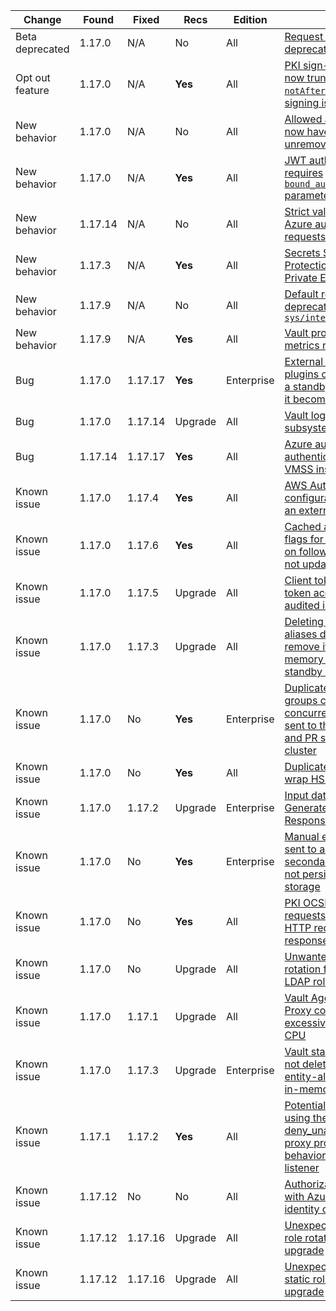 Change          | Found   | Fixed   | Recs    | Edition    | Issue
--------------- | ------- |-------- | ------- | ---------- | -----
Beta deprecated | 1.17.0  | N/A     | No      | All        | [Request limiter deprecated](/vault/docs/v1.17.x/updates/important-changes#request-limiter)
Opt out feature | 1.17.0  | N/A     | **Yes** | All        | [PKI sign-intermediate now truncates `notAfter` field to signing issuer](/vault/docs/v1.17.x/updates/important-changes#pki-truncate)
New behavior    | 1.17.0  | N/A     | No      | All        | [Allowed audit headers now have unremovable defaults](/vault/docs/v1.17.x/updates/important-changes#audit-headers)
New behavior    | 1.17.0  | N/A     | **Yes** | All        | [JWT auth login requires `bound_audiences` parameter on role](/vault/docs/v1.17.x/updates/important-changes#jwt-auth-login-requires-bound-audiences-on-the-role)
New behavior    | 1.17.14 | N/A     | No      | All        | [Strict validation for Azure auth login requests](/vault/docs/v1.17.x/updates/important-changes#strict-azure)
New behavior    | 1.17.3  | N/A     | **Yes** | All        | [Secrets Sync SSRF Protection May Block Private Endpoints](/vault/docs/v1.17.x/updates/important-changes#secrets-sync-ssrf-protection-may-block-private-endpoints)
New behavior    | 1.17.9  | N/A     | No      | All        | [Default report months deprecated for `sys/internal/counters`](/vault/docs/v1.17.x/updates/important-changes#activity-log-changes)
New behavior    | 1.17.9  | N/A     | **Yes** | All        | [Vault product usage metrics reporting](/vault/docs/v1.17.x/updates/important-changes#product-usage-reporting)
Bug             | 1.17.0  | 1.17.17 | **Yes** | Enterprise | [External Enterprise plugins cannot run on a standby node when it becomes active](/vault/docs/v1.17.x/updates/important-changes#external-ent-plugins)
Bug             | 1.17.0  | 1.17.14 | Upgrade | All        | [Vault log file missing subsystem logs](/vault/docs/v1.17.x/updates/important-changes#vault-log-file-missing-subsystem-logs)
Bug             | 1.17.14 | 1.17.17 | **Yes** | All        | [Azure authN fails to authenticate Uniform VMSS instances](/vault/docs/v1.17.x/updates/important-changes#azure-auth-fails-to-authenticate-uniform-vmss-instances)
Known issue     | 1.17.0  | 1.17.4  | **Yes** | All        | [AWS Auth Role configuration requires an external_id](/vault/docs/v1.17.x/updates/important-changes#aws-auth-role-configuration-requires-an-external_id)
Known issue     | 1.17.0  | 1.17.6  | **Yes** | All        | [Cached activation flags for secrets sync on follower nodes are not updated](/vault/docs/v1.17.x/updates/important-changes#cached-activation-flags-for-secrets-sync-on-follower-nodes-are-not-updated)
Known issue     | 1.17.0  | 1.17.5  | Upgrade | All        | [Client tokens and token accessors audited in plaintext](/vault/docs/v1.17.x/updates/important-changes#client-tokens-and-token-accessors-audited-in-plaintext)
Known issue     | 1.17.0  | 1.17.3  | Upgrade | All        | [Deleting an entity-aliases does not remove it from the in-memory database on standby nodes](/vault/docs/v1.17.x/updates/important-changes#deleting-an-entity-aliases-does-not-remove-it-from-the-in-memory-database-on-standby-nodes)
Known issue     | 1.17.0  | No      | **Yes** | Enterprise | [Duplicate identity groups created when concurrent requests sent to the primary and PR secondary cluster](/vault/docs/v1.17.x/updates/important-changes#duplicate-identity-groups-created-when-concurrent-requests-sent-to-the-primary-and-pr-secondary-cluster)
Known issue     | 1.17.0  | No      | **Yes** | All        | [Duplicate unseal/seal wrap HSM keys](/vault/docs/v1.17.x/updates/important-changes#seal-seal-wrapped-duplicate-hsm-keys)
Known issue     | 1.17.0  | 1.17.2  | Upgrade | Enterprise | [Input data on Transit Generate CMAC Response](/vault/docs/v1.17.x/updates/important-changes#input-data-on-transit-generate-cmac-response)
Known issue     | 1.17.0  | No      | **Yes** | Enterprise | [Manual entity merges sent to a PR secondary cluster are not persisted to storage](/vault/docs/v1.17.x/updates/important-changes#manual-entity-merges-sent-to-a-pr-secondary-cluster-are-not-persisted-to-storage)
Known issue     | 1.17.0  | No      | **Yes** | All        | [PKI OCSP GET requests can return HTTP redirect responses](/vault/docs/v1.17.x/updates/important-changes#pki-ocsp)
Known issue     | 1.17.0  | No      | Upgrade | All        | [Unwanted secret rotation for DB and LDAP roles on restart](/vault/docs/v1.17.x/updates/important-changes#database-and-ldap-secrets-engine-unwanted-secret-rotation-on-backend-restart)
Known issue     | 1.17.0  | 1.17.1  | Upgrade | All        | [Vault Agent and Vault Proxy consume an excessive amount of CPU](/vault/docs/v1.17.x/updates/important-changes#vault-agent-and-vault-proxy-consume-an-excessive-amount-of-cpu)
Known issue     | 1.17.0  | 1.17.3  | Upgrade | Enterprise | [Vault standby nodes not deleting removed entity-aliases from in-memory database](/vault/docs/v1.17.x/updates/important-changes#deleting-an-entity-aliases-does-not-remove-it-from-the-in-memory-database-on-standby-nodes)
Known issue     | 1.17.1  | 1.17.2  | **Yes** | All        | [Potential DoS when using the deny_unauthorized proxy protocol behavior for a TCP listener](/vault/docs/v1.17.x/updates/important-changes#potential-dos-when-using-the-deny_unauthorized-proxy-protocol-behavior-for-a-tcp-listener)
Known issue     | 1.17.12 | No      | No      | All        | [Authorization failure with Azure federated identity credentials](/vault/docs/v1.17.x/updates/important-changes#authorization-failures-using-azure-federated-identity-credentials)
Known issue     | 1.17.12 | 1.17.16 | Upgrade | All        | [Unexpected DB static role rotations on upgrade](/vault/docs/v1.17.x/updates/important-changes#database-static-role-rotations-on-upgrade)
Known issue     | 1.17.12 | 1.17.16 | Upgrade | All        | [Unexpected LDAP static role rotations on upgrade](/vault/docs/v1.17.x/updates/important-changes#ldap-static-role-rotations-on-upgrade)